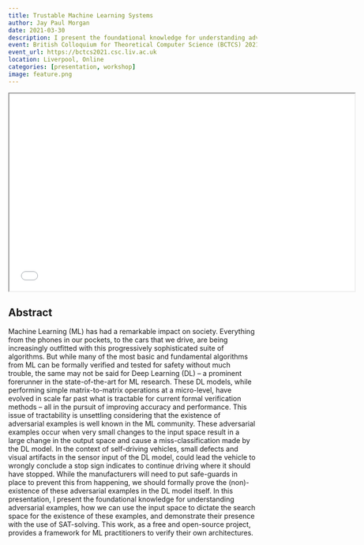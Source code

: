 ```yaml
---
title: Trustable Machine Learning Systems
author: Jay Paul Morgan
date: 2021-03-30
description: I present the foundational knowledge for understanding adversarial examples, how we can use the input space to dictate the search space for the existence of these examples, and demonstrate their presence with the use of SAT-solving. This work, as a free and open-source project, provides a framework for ML practitioners to verify their own architectures.
event: British Colloquium for Theoretical Computer Science (BCTCS) 2021
event_url: https://bctcs2021.csc.liv.ac.uk
location: Liverpool, Online
categories: [presentation, workshop]
image: feature.png
---
```


<iframe width="700" height="400" marginheight="0" marginwidth="0" src="./presentation.html" title="BCTCS">

</iframe>

## Abstract

Machine Learning (ML) has had a remarkable impact on society. Everything from the phones in our pockets, to the cars that we drive, are being increasingly outfitted with this progressively sophisticated suite of algorithms. But while many of the most basic and fundamental algorithms from ML can be formally verified and tested for safety without much trouble, the same may not be said for Deep Learning (DL) – a prominent forerunner in the state-of-the-art for ML research. These DL models, while performing simple matrix-to-matrix operations at a micro-level, have evolved in scale far past what is tractable for current formal verification methods – all in the pursuit of improving accuracy and performance. This issue of tractability is unsettling considering that the existence of adversarial examples is well known in the ML community. These adversarial examples occur when very small changes to the input space result in a large change in the output space and cause a miss-classification made by the DL model. In the context of self-driving vehicles, small defects and visual artifacts in the sensor input of the DL model, could lead the vehicle to wrongly conclude a stop sign indicates to continue driving where it should have stopped. While the manufacturers will need to put safe-guards in place to prevent this from happening, we should formally prove the (non)-existence of these adversarial examples in the DL model itself. In this presentation, I present the foundational knowledge for understanding adversarial examples, how we can use the input space to dictate the search space for the existence of these examples, and demonstrate their presence with the use of SAT-solving. This work, as a free and open-source project, provides a framework for ML practitioners to verify their own architectures.

